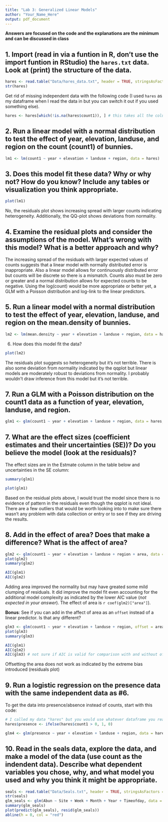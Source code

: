 ```yaml
---
title: "Lab 3: Generalized Linear Models"
author: "Your_Name_Here"
output: pdf_document
---
```


**Answers are focused on the code and the explanations are the minimum and can be discussed in class**

## 1. Import (read in via a funtion in R, don't use the import funtion in RStudio) the `hares.txt` data. Look at (print) the structure of the data.

```r
hares <- read.table("Data/hares_data.txt", header = TRUE, stringsAsFactors = FALSE)
str(hares)
```

Get rid of missing independent data with the following code (I used `hares` as my dataframe when I read the data in but you can switch it out if you used something else).

```r
hares <- hares[which(!is.na(hares$count1)), ] # this takes all the columns for the rows where count1 is not missing (NA)
```

## 2. Run a linear model with a normal distribution to test the effect of year, elevation, landuse, and region on the count (count1) of bunnies.

```r
lm1 <- lm(count1 ~ year + elevation + landuse + region, data = hares)
```

## 3. Does this model fit these data? Why or why not? How do you know? Include any tables or visualization you think appropriate.

```r
plot(lm1)
```

No, the residuals plot shows increasing spread with larger counts indicating heterogeneity. Additionally, the QQ-plot shows deviations from normality.

## 4. Examine the residual plots and consider the assumptions of the model. What's wrong with this model? What is a better approach and why?

The increasing spread of the residuals with larger expected values of counts suggests that a linear model with normally distributed error is inappropriate. Also a linear model allows for continuously distributed error but counts will be discrete so there is a mismatch. Counts also must be zero or greater and a normal distribution allows for expected counts to be negative. Using the log(count) would be more appropriate or better yet, a GLM with a Poisson distribution and log-link to the linear predictors.

## 5. Run a linear model with a normal distribution to test the effect of year, elevation, landuse, and region on the **mean.density** of bunnies.

```r
lm2 <- lm(mean.density ~ year + elevation + landuse + region, data = hares)
```

6. How does this model fit the data?

```r
plot(lm2)
```

The residuals plot suggests so heterogeneity but it's not terrible. There is also some deviation from normality indicated by the qqplot but linear models are moderately robust to deviations from normality. I probably wouldn't draw inference from this model but it's not terrible.

## 7. Run a GLM with a Poisson distribution on the count1 data as a function of year, elevation, landuse, and region.

```r
glm1 <- glm(count1 ~ year + elevation + landuse + region, data = hares, family = poisson)
```

## 7. What are the effect sizes (coefficient estimates and their uncertainties (SE))? Do you believe the model (look at the residuals)?

The effect sizes are in the Estmate column in the table below and uncertainties in the SE column:

```r
summary(glm1)
```

```r
plot(glm1)
```

Based on the residual plots above, I would trust the model since there is no evidence of pattern in the residuals even though the qqplot is not ideal. There are a few outliers that would be worth looking into to make sure there wasn't any problem with data collection or entry or to see if they are driving the results.

## 8. Add in the effect of area? Does that make a difference? What is the affect of area? 

```r
glm2 <- glm(count1 ~ year + elevation + landuse + region + area, data = hares, family = poisson)
plot(glm2)
summary(glm2)

AIC(glm1)
AIC(glm2)
```

Adding area improved the normality but may have greated some mild clumping of residuals. It did improve the model fit even accounting for the additional model complexity as indicated by the lower AIC value (*not expected in your answer*). The effect of area is `r coef(glm2)["area"]`).

**Bonus**: See if you can add in the affect of area as an `offset` instead of a linear predictor. Is that any different?

```r
glm3 <- glm(count1 ~ year + elevation + landuse + region, offset = area, data = hares, family = poisson)
plot(glm3)
summary(glm3)

AIC(glm1)
AIC(glm2)
AIC(glm3) # not sure if AIC is valid for comparison with and without offset
```

Offsetting the area does not work as indicated by the extreme bias introduced (residuals plot)

## 9. Run a logistic regression on the presence data with the same independent data as #6. 

To get the data into presence/absence instead of counts, start with this code:

```r
# I called my data "hares" but you would use whatever dataframe you read the data into.
hares$presence <- ifelse(hares$count1 > 0, 1, 0)

glm4 <- glm(presence ~ year + elevation + landuse + region, data = hares, family = binomial)
```

## 10. Read in the seals data, explore the data, and make a model of the data (use count as the indendent data). Describe what dependent variables you chose, why, and what model you used and why you think it might be appropriate.

```r
seals <- read.table("Data/Seals.txt", header = TRUE, stringsAsFactors = FALSE)
str(seals)
glm_seals <- glm(Abun ~ Site + Week + Month + Year + Timeofday, data = seals, family = poisson)
summary(glm_seals)
plot(predict(glm_seals), resid(glm_seals))
abline(h = 0, col = "red")
```
